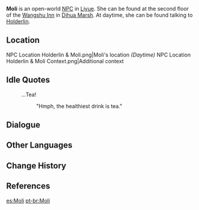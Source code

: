 {{Character Infobox
|image            = NPC Moli.png
|name             = Moli
|region           = Liyue
|location         = Liyue
|type             = Open-World NPC
|voiceEN          = [https://www.sarinaneer.com/ Sarina Neer]<ref name="Sarina Neer">Sarina Neer: [https://www.sarinaneer.com/reel EN VA's Profile]</ref>
}}
'''Moli''' is an open-world [[NPC]] in [[Liyue]]. She can be found at the second floor of the [[Wangshu Inn]] in [[Dihua Marsh]]. At daytime, she can be found talking to [[Holderlin]].

==Location==
<gallery>
NPC Location Holderlin & Moli.png|Moli's location ''(Daytime)''
NPC Location Holderlin & Moli Context.png|Additional context
</gallery>
<!--
==Profile==
detailed story/lore information goes here
''(To be added.)''

===Appearance===
''(To be added.)''
 -->
==Idle Quotes==
{{Dialogue Start}}
: {{DIcon|Idle}} ...Tea!
:: {{A|VO Moli 01.ogg}} "Hmph, the healthiest drink is tea."
{{Dialogue End}}

==Dialogue==
{{Transclude|Holderlin|Dialogue}}

==Other Languages==
{{Other Languages
|default_hidden = 1
|en      = Moli
|zhs     = 茉莉
|zhs_rm  = Mòlì
|zht     = 茉莉
|zht_rm  = Mòlì
|ja      = 茉莉
|ja_rm   = Matsuri{{Assumed}}
|ko      = 청향
|es      = Mo Li
|fr      = Moli
|ru      = Мо Ли
|th      = Moli
|vi      = Moli
|de      = Moli
|id      = Moli
|pt      = Moli
|tr      = Moli
|it      = Moli
}}

==Change History==
{{Change History|1.0}}

==References==
{{Reflist}}

[[es:Moli]]
[[pt-br:Moli]]